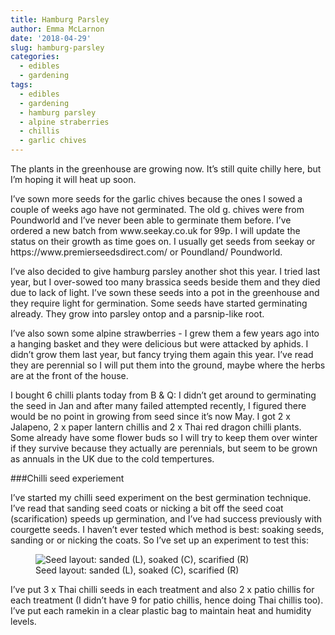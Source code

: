 ```yaml
---
title: Hamburg Parsley
author: Emma McLarnon
date: '2018-04-29'
slug: hamburg-parsley
categories:
  - edibles
  - gardening
tags:
  - edibles
  - gardening
  - hamburg parsley
  - alpine straberries
  - chillis
  - garlic chives
---
```


The plants in the greenhouse are growing now.  It's still quite chilly here, but I'm hoping it will heat up soon. 

I've sown more seeds for the garlic chives because the ones I sowed a couple of weeks ago have not germinated.  The old g. chives were from Poundworld and I've never been able to germinate them before.  I've ordered a new batch from www.seekay.co.uk for 99p.  I will update the status on their growth as time goes on.  I usually get seeds from seekay or https://www.premierseedsdirect.com/ or Poundland/ Poundworld.

I've also decided to give hamburg parsley another shot this year.  I tried last year, but I over-sowed too many brassica seeds beside them and they died due to lack of light.  I've sown these seeds into a pot in the greenhouse and they require light for germination.  Some seeds have started germinating already.  They grow into parsley ontop and a parsnip-like root. 

I've also sown some alpine strawberries - I grew them a few years ago into a hanging basket and they were delicious but were attacked by aphids.  I didn't grow them last year, but fancy trying them again this year.  I've read they are perennial so I will put them into the ground, maybe where the herbs are at the front of the house.  

I bought 6 chilli plants today from B & Q: I didn't get around to germinating the seed in Jan and after many failed attempted recently, I figured there would be no point in growing from seed since it's now May.  I got 2 x Jalapeno, 2 x paper lantern chillis and 2 x Thai red dragon chilli plants.  Some already have some flower buds so I will try to keep them over winter if they survive because they actually are perennials, but seem to be grown as annuals in the UK due to the cold tempertures. 

###Chilli seed experiement

I've started my chilli seed experiment on the best germination technique.  I've read that sanding seed coats or nicking a bit off the seed coat (scarification) speeds up germination, and I've had success previously with courgette seeds.  I haven't ever tested which method is best: soaking seeds, sanding or or nicking the coats.  So I've set up an experiment to test this:

![Seed layout: sanded (L), soaked (C), scarified (R) ](/images/chilli_exp.jpg)

I've put 3 x Thai chilli seeds in each treatment and also 2 x patio chillis for each treatment (I didn't have 9 for patio chillis, hence doing Thai chillis too).  I've put each ramekin in a clear plastic bag to maintain heat and humidity levels.